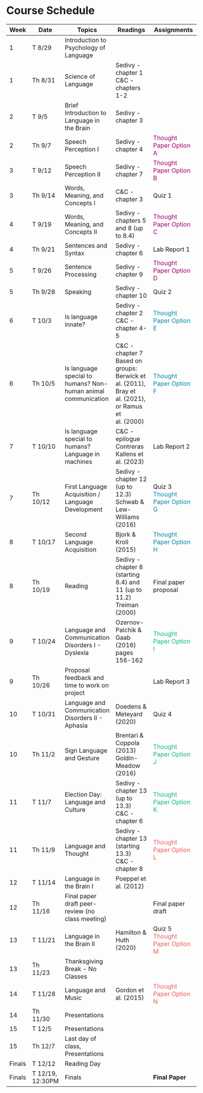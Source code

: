 # Course Schedule {.unnumbered}

| Week   | Date             | Topics                                                        | Readings                                                                                                 | Assignments                                                   |
|--------|----------|-------------------|------------------|----------------------|
| 1      | T 8/29           | Introduction to Psychology of Language                        |                                                                                                          |                                                               |
| 1      | Th 8/31          | Science of Language                                           | Sedivy - chapter 1<br /> C&C - chapters 1-2                                                              |                                                               |
| 2      | T 9/5            | Brief Introduction to Language in the Brain                   | Sedivy - chapter 3                                                                                       |                                                               |
| 2      | Th 9/7           | Speech Perception I                                           | Sedivy - chapter 4                                                                                       | [Thought Paper Option A]{style="color:#A4036F"}               |
| 3      | T 9/12           | Speech Perception II                                          | Sedivy - chapter 7                                                                                       | [Thought Paper Option B]{style="color:#A4036F"}               |
| 3      | Th 9/14          | Words, Meaning, and Concepts I                                | C&C - chapter 3                                                                                          | Quiz 1                                                        |
| 4      | T 9/19           | Words, Meaning, and Concepts II                               | Sedivy - chapters 5 and 8 (up to 8.4)                                                                    | [Thought Paper Option C]{style="color:#A4036F"}               |
| 4      | Th 9/21          | Sentences and Syntax                                          | Sedivy - chapter 6                                                                                       | Lab Report 1                                                  |
| 5      | T 9/26           | Sentence Processing                                           | Sedivy - chapter 9                                                                                       | [Thought Paper Option D]{style="color:#A4036F"}               |
| 5      | Th 9/28          | Speaking                                                      | Sedivy - chapter 10                                                                                      | Quiz 2                                                        |
| 6      | T 10/3           | Is language innate?                                           | Sedivy - chapter 2<br /> C&C - chapter 4-5                                                               | [Thought Paper Option E]{style="color:#048BA8"}               |
| 6      | Th 10/5          | Is language special to humans? Non-human animal communication | C&C - chapter 7<br /> Based on groups: Berwick et al. (2011), Bray et al. (2021), or Ramus et al. (2000) | [Thought Paper Option F]{style="color:#048BA8"}               |
| 7      | T 10/10          | Is language special to humans? Language in machines           | C&C - epilogue<br /> Contreras Kallens et al. (2023)                                                     | Lab Report 2                                                  |
| 7      | Th 10/12         | First Language Acquisition / Language Development             | Sedivy - chapter 12 (up to 12.3) <br /> Schwab & Lew-Williams (2016)                                     | Quiz 3 <br /> [Thought Paper Option G]{style="color:#048BA8"} |
| 8      | T 10/17          | Second Language Acquisition                                   | Bjork & Kroll (2015)                                                                                     | [Thought Paper Option H]{style="color:#048BA8"}               |
| 8      | Th 10/19         | Reading                                                       | Sedivy - chapter 8 (starting 8.4) and 11 (up to 11.2)<br /> Treiman (2000)                               | Final paper proposal                                          |
| 9      | T 10/24          | Language and Communication Disorders I - Dyslexia             | Ozernov-Palchik & Gaab (2016) pages 156-162                                                              | [Thought Paper Option I]{style="color:#12BA7C"}               |
| 9      | Th 10/26         | Proposal feedback and time to work on project                 |                                                                                                          | Lab Report 3                                                  |
| 10     | T 10/31          | Language and Communication Disorders II - Aphasia             | Doedens & Meteyard (2020)                                                                                | Quiz 4                                                        |
| 10     | Th 11/2          | Sign Language and Gesture                                     | Brentari & Coppola (2013)<br /> Goldin-Meadow (2016)                                                     | [Thought Paper Option J]{style="color:#12BA7C"}               |
| 11     | T 11/7           | Election Day: Language and Culture                            | Sedivy - chapter 13 (up to 13.3)<br /> C&C - chapter 6                                                   | [Thought Paper Option K]{style="color:#12BA7C"}               |
| 11     | Th 11/9          | Language and Thought                                          | Sedivy - chapter 13 (starting 13.3)<br />C&C - chapter 8                                                 | [Thought Paper Option L]{style="color:#F05D5E"}               |
| 12     | T 11/14          | Language in the Brain I                                       | Poeppel et al. (2012)                                                                                    |                                                               |
| 12     | Th 11/16         | Final paper draft peer-review (no class meeting)              |                                                                                                          | Final paper draft                                             |
| 13     | T 11/21          | Language in the Brain II                                      | Hamilton & Huth (2020)                                                                                   | Quiz 5<br />[Thought Paper Option M]{style="color:#F05D5E"}   |
| 13     | Th 11/23         | Thanksgiving Break - No Classes                               |                                                                                                          |                                                               |
| 14     | T 11/28          | Language and Music                                            | Gordon et al. (2015)                                                                                     | [Thought Paper Option N]{style="color:#F05D5E"}               |
| 14     | Th 11/30         | Presentations                                                 |                                                                                                          |                                                               |
| 15     | T 12/5           | Presentations                                                 |                                                                                                          |                                                               |
| 15     | Th 12/7          | Last day of class, Presentations                              |                                                                                                          |                                                               |
| Finals | T 12/12          | Reading Day                                                   |                                                                                                          |                                                               |
| Finals | T 12/19, 12:30PM | Finals                                                        |                                                                                                          | **Final Paper**                                               |
